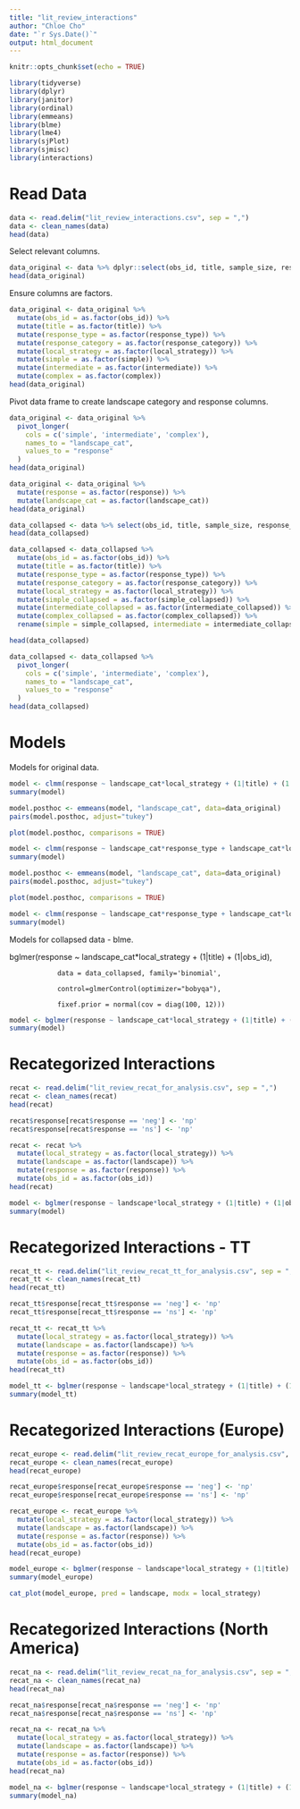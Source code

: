 ```yaml
---
title: "lit_review_interactions"
author: "Chloe Cho"
date: "`r Sys.Date()`"
output: html_document
---
```


```r

knitr::opts_chunk$set(echo = TRUE)

library(tidyverse)
library(dplyr)
library(janitor)
library(ordinal)
library(emmeans)
library(blme)
library(lme4)
library(sjPlot)
library(sjmisc)
library(interactions)

```

# Read Data 

```r

data <- read.delim("lit_review_interactions.csv", sep = ",")
data <- clean_names(data)
head(data)

```

Select relevant columns. 

```r

data_original <- data %>% dplyr::select(obs_id, title, sample_size, response_type, response_category, local_strategy, simple, intermediate, complex)
head(data_original)

```

Ensure columns are factors. 

```r

data_original <- data_original %>% 
  mutate(obs_id = as.factor(obs_id)) %>%
  mutate(title = as.factor(title)) %>% 
  mutate(response_type = as.factor(response_type)) %>% 
  mutate(response_category = as.factor(response_category)) %>% 
  mutate(local_strategy = as.factor(local_strategy)) %>% 
  mutate(simple = as.factor(simple)) %>% 
  mutate(intermediate = as.factor(intermediate)) %>% 
  mutate(complex = as.factor(complex))
head(data_original)

```

Pivot data frame to create landscape category and response columns.

```r

data_original <- data_original %>% 
  pivot_longer(
    cols = c('simple', 'intermediate', 'complex'), 
    names_to = "landscape_cat", 
    values_to = "response"
  )
head(data_original)

```

```r

data_original <- data_original %>% 
  mutate(response = as.factor(response)) %>%
  mutate(landscape_cat = as.factor(landscape_cat))
head(data_original)

```

```r

data_collapsed <- data %>% select(obs_id, title, sample_size, response_type, response_category, local_strategy, simple_collapsed, intermediate_collapsed, complex_collapsed)
head(data_collapsed)

```

```r

data_collapsed <- data_collapsed %>% 
  mutate(obs_id = as.factor(obs_id)) %>%
  mutate(title = as.factor(title)) %>% 
  mutate(response_type = as.factor(response_type)) %>% 
  mutate(response_category = as.factor(response_category)) %>% 
  mutate(local_strategy = as.factor(local_strategy)) %>% 
  mutate(simple_collapsed = as.factor(simple_collapsed)) %>% 
  mutate(intermediate_collapsed = as.factor(intermediate_collapsed)) %>% 
  mutate(complex_collapsed = as.factor(complex_collapsed)) %>%
  rename(simple = simple_collapsed, intermediate = intermediate_collapsed, complex = complex_collapsed)

head(data_collapsed)

```

```r

data_collapsed <- data_collapsed %>% 
  pivot_longer(
    cols = c('simple', 'intermediate', 'complex'), 
    names_to = "landscape_cat", 
    values_to = "response"
  )
head(data_collapsed)

```

# Models

Models for original data. 

```r

model <- clmm(response ~ landscape_cat*local_strategy + (1|title) + (1|local_strategy), data = data_original)	
summary(model)

```

```r

model.posthoc <- emmeans(model, "landscape_cat", data=data_original)
pairs(model.posthoc, adjust="tukey")

```

```r

plot(model.posthoc, comparisons = TRUE)

```


```r

model <- clmm(response ~ landscape_cat*response_type + landscape_cat*local_strategy + (1|title), data = data_original)	
summary(model)

```

```r

model.posthoc <- emmeans(model, "landscape_cat", data=data_original)
pairs(model.posthoc, adjust="tukey")

```

```r

plot(model.posthoc, comparisons = TRUE)

```


```r

model <- clmm(response ~ landscape_cat*response_type + landscape_cat*local_strategy + (1|title), data = data_original, weights = sample_size)	
summary(model)

```

Models for collapsed data - blme.

bglmer(response ~ landscape_cat*local_strategy + (1|title) + (1|obs_id),

                data = data_collapsed, family='binomial',

                control=glmerControl(optimizer="bobyqa"),

                fixef.prior = normal(cov = diag(100, 12)))

```r

model <- bglmer(response ~ landscape_cat*local_strategy + (1|title) + (1|obs_id), data = data_collapsed, family='binomial', control=glmerControl(optimizer="bobyqa"), fixef.prior = normal(cov = diag(100, 12)))	
summary(model)

```

# Recategorized Interactions

```r

recat <- read.delim("lit_review_recat_for_analysis.csv", sep = ",")
recat <- clean_names(recat)
head(recat)

```

```r

recat$response[recat$response == 'neg'] <- 'np'
recat$response[recat$response == 'ns'] <- 'np'

```

```r

recat <- recat %>% 
  mutate(local_strategy = as.factor(local_strategy)) %>%
  mutate(landscape = as.factor(landscape)) %>% 
  mutate(response = as.factor(response)) %>%
  mutate(obs_id = as.factor(obs_id))
head(recat)

```

```r

model <- bglmer(response ~ landscape*local_strategy + (1|title) + (1|obs_id), data = recat, family='binomial', control=glmerControl(optimizer="bobyqa"), fixef.prior = normal(cov = diag(100, 12)))	
summary(model)

```

# Recategorized Interactions - TT

```r

recat_tt <- read.delim("lit_review_recat_tt_for_analysis.csv", sep = ",")
recat_tt <- clean_names(recat_tt)
head(recat_tt)

```

```r

recat_tt$response[recat_tt$response == 'neg'] <- 'np'
recat_tt$response[recat_tt$response == 'ns'] <- 'np'

```

```r

recat_tt <- recat_tt %>% 
  mutate(local_strategy = as.factor(local_strategy)) %>%
  mutate(landscape = as.factor(landscape)) %>% 
  mutate(response = as.factor(response)) %>%
  mutate(obs_id = as.factor(obs_id))
head(recat_tt)

```

```r

model_tt <- bglmer(response ~ landscape*local_strategy + (1|title) + (1|obs_id), data = recat_tt, family='binomial', control=glmerControl(optimizer="bobyqa"), fixef.prior = normal(cov = diag(100, 8)))	
summary(model_tt)

```

# Recategorized Interactions (Europe)

```r

recat_europe <- read.delim("lit_review_recat_europe_for_analysis.csv", sep = ",")
recat_europe <- clean_names(recat_europe)
head(recat_europe)

```

```r

recat_europe$response[recat_europe$response == 'neg'] <- 'np'
recat_europe$response[recat_europe$response == 'ns'] <- 'np'

```

```r

recat_europe <- recat_europe %>% 
  mutate(local_strategy = as.factor(local_strategy)) %>%
  mutate(landscape = as.factor(landscape)) %>% 
  mutate(response = as.factor(response)) %>%
  mutate(obs_id = as.factor(obs_id))
head(recat_europe)

```

```r

model_europe <- bglmer(response ~ landscape*local_strategy + (1|title) + (1|obs_id), data = recat_europe, family='binomial', control=glmerControl(optimizer="bobyqa"), fixef.prior = normal(cov = diag(100, 8)))	
summary(model_europe)

```
```r

cat_plot(model_europe, pred = landscape, modx = local_strategy)

```



# Recategorized Interactions (North America)

```r

recat_na <- read.delim("lit_review_recat_na_for_analysis.csv", sep = ",")
recat_na <- clean_names(recat_na)
head(recat_na)

```

```r

recat_na$response[recat_na$response == 'neg'] <- 'np'
recat_na$response[recat_na$response == 'ns'] <- 'np'

```

```r

recat_na <- recat_na %>% 
  mutate(local_strategy = as.factor(local_strategy)) %>%
  mutate(landscape = as.factor(landscape)) %>% 
  mutate(response = as.factor(response)) %>%
  mutate(obs_id = as.factor(obs_id))
head(recat_na)

```

```r

model_na <- bglmer(response ~ landscape*local_strategy + (1|title) + (1|obs_id), data = recat_na, family='binomial', control=glmerControl(optimizer="bobyqa"), fixef.prior = normal(cov = diag(100, 12)))	
summary(model_na)

```





